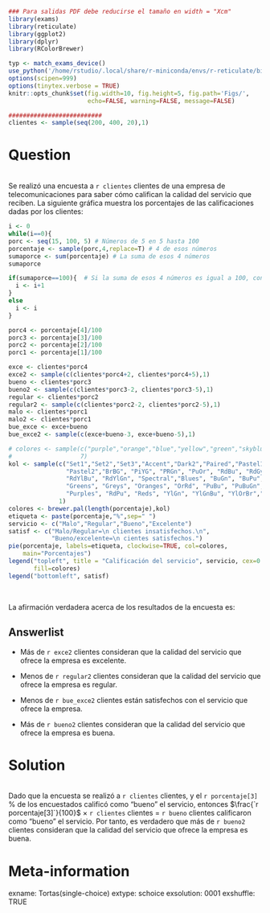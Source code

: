 ```r
### Para salidas PDF debe reducirse el tamaño en width = "Xcm"
library(exams)
library(reticulate)
library(ggplot2)
library(dplyr)
library(RColorBrewer)

typ <- match_exams_device()
use_python('/home/rstudio/.local/share/r-miniconda/envs/r-reticulate/bin/python', required = TRUE)
options(scipen=999)
options(tinytex.verbose = TRUE)
knitr::opts_chunk$set(fig.width=10, fig.height=5, fig.path='Figs/',
                      echo=FALSE, warning=FALSE, message=FALSE)

##########################
clientes <- sample(seq(200, 400, 20),1)
```


Question
========
\
Se realizó una encuesta a `r clientes` clientes de una empresa de telecomunicaciones para saber cómo califican la calidad del servicio que reciben. La siguiente gráfica muestra los porcentajes de las calificaciones dadas por los clientes:
\
```r

i <- 0
while(i==0){
porc <- seq(15, 100, 5) # Números de 5 en 5 hasta 100
porcentaje <- sample(porc,4,replace=T) # 4 de esos números
sumaporce <- sum(porcentaje) # La suma de esos 4 números
sumaporce

if(sumaporce==100){  # Si la suma de esos 4 números es igual a 100, continúe
  i <- i+1
}
else
  i <- i
}

porc4 <- porcentaje[4]/100
porc3 <- porcentaje[3]/100
porc2 <- porcentaje[2]/100
porc1 <- porcentaje[1]/100

exce <- clientes*porc4
exce2 <- sample(c(clientes*porc4+2, clientes*porc4+5),1)
bueno <- clientes*porc3
bueno2 <- sample(c(clientes*porc3-2, clientes*porc3-5),1)
regular <- clientes*porc2
regular2 <- sample(c(clientes*porc2-2, clientes*porc2-5),1)
malo <- clientes*porc1
malo2 <- clientes*porc1
bue_exce <- exce+bueno
bue_exce2 <- sample(c(exce+bueno-3, exce+bueno-5),1)

# colores <- sample(c("purple","orange","blue","yellow","green","skyblue","pink"),
#                   7)
kol <- sample(c("Set1","Set2","Set3","Accent","Dark2","Paired","Pastel1",
                "Pastel2","BrBG", "PiYG", "PRGn", "PuOr", "RdBu", "RdGy",
                "RdYlBu", "RdYlGn", "Spectral","Blues", "BuGn", "BuPu", "GnBu",
                "Greens", "Greys", "Oranges", "OrRd", "PuBu", "PuBuGn", "PuRd",
                "Purples", "RdPu", "Reds", "YlGn", "YlGnBu", "YlOrBr","YlOrRd"),
              1)
colores <- brewer.pal(length(porcentaje),kol) 
etiqueta <- paste(porcentaje,"%",sep=" ")
servicio <- c("Malo","Regular","Bueno","Excelente")
satisf <- c("Malo/Regular=\n clientes insatisfechos.\n", 
            "Bueno/excelente=\n cientes satisfechos.")
pie(porcentaje, labels=etiqueta, clockwise=TRUE, col=colores,
    main="Porcentajes")
legend("topleft", title = "Calificación del servicio", servicio, cex=0.9, 
       fill=colores)
legend("bottomleft", satisf)
```
\

La afirmación verdadera acerca de los resultados de la encuesta es:


Answerlist
----------

- Más de `r exce2` clientes consideran que la calidad del servicio que ofrece la empresa es excelente.
<br/> 

- Menos de `r regular2` clientes consideran que la calidad del servicio que ofrece la empresa es regular.
<br/> 

- Menos de `r bue_exce2` clientes están satisfechos con el servicio que ofrece la empresa.
<br/> 

- Más de `r bueno2` clientes consideran que la calidad del servicio que ofrece la empresa es buena.
<br/> 


Solution
========
\
Dado que la encuesta se realizó a `r clientes` clientes, y el `r porcentaje[3]` % de los encuestados calificó como “bueno” el servicio, entonces $\frac{`r porcentaje[3]`}{100}$ × `r clientes` clientes = `r bueno` clientes calificaron como “bueno” el servicio. Por tanto, es verdadero que más de `r bueno2` clientes consideran que la calidad del servicio que ofrece la empresa es buena.
\

Meta-information
================

exname: Tortas(single-choice)
extype: schoice
exsolution: 0001
exshuffle: TRUE